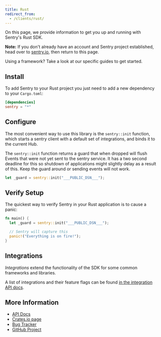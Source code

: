 ```yaml
---
title: Rust
redirect_from:
  - /clients/rust/
---
```


On this page, we provide information to get you up and running with Sentry's Rust SDK.

**Note:** If you don't already have an account and Sentry project established, head over to [sentry.io](https://sentry.io/signup/), then return to this page.

Using a framework? Take a look at our specific guides to get started.

<GuideGrid platform="rust" />

## Install

To add Sentry to your Rust project you just need to add a new dependency to your `Cargo.toml`:

```toml {filename:Cargo.toml}
[dependencies]
sentry = "*"
```

## Configure

The most convenient way to use this library is the `sentry::init` function, which starts a sentry client with a default set of integrations, and binds it to the current Hub.

The `sentry::init` function returns a guard that when dropped will flush Events that were not yet sent to the sentry service. It has a two second deadline for this so shutdown of applications might slightly delay as a result of this. Keep the guard around or sending events will not work.

```rust {filename:main.rs}
let _guard = sentry::init("___PUBLIC_DSN___");
```

## Verify Setup

The quickest way to verify Sentry in your Rust application is to cause a panic:

```rust {filename:main.rs}
fn main() {
  let _guard = sentry::init("___PUBLIC_DSN___");

  // Sentry will capture this
  panic!("Everything is on fire!");
}
```

## Integrations

_Integrations_ extend the functionality of the SDK for some common frameworks
and libraries.

A list of integrations and their feature flags can be found
[in the integration API docs](https://docs.rs/sentry/0/sentry/integrations/index.html).

## More Information

- [API Docs](http://docs.rs/sentry)
- [Crates.io page](http://crates.io/crates/sentry)
- [Bug Tracker](http://github.com/getsentry/sentry-rust/issues)
- [GitHub Project](http://github.com/getsentry/sentry-rust)
